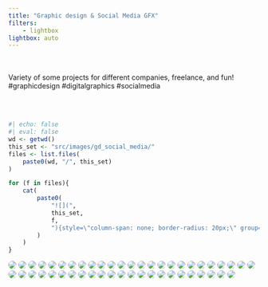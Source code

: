 ```yaml
---
title: "Graphic design & Social Media GFX"
filters:
    - lightbox
lightbox: auto
---
```


<br/><br/>
Variety of some projects for different companies, freelance, and fun! #graphicdesign #digitalgraphics #socialmedia

<br/><br/>

::: gallery

::: column-page

```r
#| echo: false
#| eval: false
wd <- getwd()
this_set <- "src/images/gd_social_media/"
files <- list.files(
    paste0(wd, "/", this_set)
)

for (f in files){
    cat(
        paste0(
            "![](",
            this_set,
            f,
            "){style=\"column-span: none; border-radius: 20px;\" group=\"my-gallery\"}\n"
        )
    )
}
```

![](src/images/gd_social_media/InnerPower.jpg){style="column-span: none; border-radius: 20px;" group="my-gallery"}
![](src/images/gd_social_media/FreeYogaMat.jpg){style="column-span: none; border-radius: 20px;" group="my-gallery"}
![](src/images/gd_social_media/PublicLibrary_GFX.jpg){style="column-span: none; border-radius: 20px;" group="my-gallery"}
![](src/images/gd_social_media/3ag_generic_manufacturing.jpg){style="column-span: none; border-radius: 20px;" group="my-gallery"}
![](src/images/gd_social_media/audreyhepburn_birthdaygraphic_1920x1080.jpg){style="column-span: none; border-radius: 20px;" group="my-gallery"}
![](src/images/gd_social_media/brocolli.jpg){style="column-span: none; border-radius: 20px;" group="my-gallery"}
![](src/images/gd_social_media/btb_socialtest_theincident_01-copy.jpg){style="column-span: none; border-radius: 20px;" group="my-gallery"}
![](src/images/gd_social_media/btb_socialtest_theincident_suns109.jpg){style="column-span: none; border-radius: 20px;" group="my-gallery"}
![](src/images/gd_social_media/castomersreviewfacebook.jpg){style="column-span: none; border-radius: 20px;" group="my-gallery"}
![](src/images/gd_social_media/chinesetea.jpg){style="column-span: none; border-radius: 20px;" group="my-gallery"}
![](src/images/gd_social_media/clustersandclouds.jpg){style="column-span: none; border-radius: 20px;" group="my-gallery"}
![](src/images/gd_social_media/fresherthanfreshcarrot.jpg){style="column-span: none; border-radius: 20px;" group="my-gallery"}
![](src/images/gd_social_media/fresherthanfreshlemon.jpg){style="column-span: none; border-radius: 20px;" group="my-gallery"}
![](src/images/gd_social_media/fresherthanfreshpineapple.jpg){style="column-span: none; border-radius: 20px;" group="my-gallery"}
![](src/images/gd_social_media/gfxfacebook.jpg){style="column-span: none; border-radius: 20px;" group="my-gallery"}
![](src/images/gd_social_media/headphones_1.jpg){style="column-span: none; border-radius: 20px;" group="my-gallery"}
![](src/images/gd_social_media/headphones_2.jpg){style="column-span: none; border-radius: 20px;" group="my-gallery"}
![](src/images/gd_social_media/headphones_3.jpg){style="column-span: none; border-radius: 20px;" group="my-gallery"}
![](src/images/gd_social_media/headphones_4.jpg){style="column-span: none; border-radius: 20px;" group="my-gallery"}
![](src/images/gd_social_media/insta_story_bcd_ghostbusters_35anniversary_1080x1920.jpg){style="column-span: none; border-radius: 20px;" group="my-gallery"}
![](src/images/gd_social_media/mimikwhitecloudstocloudcropslide.jpg){style="column-span: none; border-radius: 20px;" group="my-gallery"}
![](src/images/gd_social_media/navigating-the-next-frontier-in-supervisory-control.jpg){style="column-span: none; border-radius: 20px;" group="my-gallery"}
![](src/images/gd_social_media/newsletter_aut_carriefisher_crs_harrisonford_v3.jpg){style="column-span: none; border-radius: 20px;" group="my-gallery"}
![](src/images/gd_social_media/newsletter_ptm_leatharweapon.jpg){style="column-span: none; border-radius: 20px;" group="my-gallery"}
![](src/images/gd_social_media/paytellimitedofferinstastory.jpg){style="column-span: none; border-radius: 20px;" group="my-gallery"}
![](src/images/gd_social_media/planning.jpg){style="column-span: none; border-radius: 20px;" group="my-gallery"}
![](src/images/gd_social_media/podcast-fay-1695x960.png){style="column-span: none; border-radius: 20px;" group="my-gallery"}
![](src/images/gd_social_media/reelz_collisioncourse_small.jpg){style="column-span: none; border-radius: 20px;" group="my-gallery"}
![](src/images/gd_social_media/robinwilliams_5years_1080x1080.jpg){style="column-span: none; border-radius: 20px;" group="my-gallery"}
![](src/images/gd_social_media/scateboad.jpg){style="column-span: none; border-radius: 20px;" group="my-gallery"}
![](src/images/gd_social_media/socialmedia.jpg){style="column-span: none; border-radius: 20px;" group="my-gallery"}
![](src/images/gd_social_media/7EyesProcess_gfx.jpg){style="column-span: none; border-radius: 20px;" group="my-gallery"}
![](src/images/gd_social_media/CrazyData.jpg){style="column-span: none; border-radius: 20px;" group="my-gallery"}
![](src/images/gd_social_media/FingerPointing.jpg){style="column-span: none; border-radius: 20px;" group="my-gallery"}
![](src/images/gd_social_media/EnergyConservation.jpg){style="column-span: none; border-radius: 20px;" group="my-gallery"}
![](src/images/gd_social_media/EnergyEnergyUnderControl.jpg){style="column-span: none; border-radius: 20px;" group="my-gallery"}
![](src/images/gd_social_media/SCADA.jpg){style="column-span: none; border-radius: 20px;" group="my-gallery"}
![](src/images/gd_social_media/storyoneweekgfx-1080x1920---1.png){style="column-span: none; border-radius: 20px;" group="my-gallery"}
![](src/images/gd_social_media/storytomorrowgfx-1080x1920---1.png){style="column-span: none; border-radius: 20px;" group="my-gallery"}
![](src/images/gd_social_media/tmobilestoryboard.jpg){style="column-span: none; border-radius: 20px;" group="my-gallery"}
![](src/images/gd_social_media/understanding-the-leap-from-traditional-scada-to-iot-enabled-systems-1_page_04.jpg){style="column-span: none; border-radius: 20px;" group="my-gallery"}
![](src/images/gd_social_media/understanding-the-leap-from-traditional-scada-to-iot-enabled-systems-1_page_10.jpg){style="column-span: none; border-radius: 20px;" group="my-gallery"}
![](src/images/gd_social_media/vr_graphics-recoveredsmall.jpg){style="column-span: none; border-radius: 20px;" group="my-gallery"}
![](src/images/gd_social_media/webinarjuly12.jpg){style="column-span: none; border-radius: 20px;" group="my-gallery"}
![](src/images/gd_social_media/webinarlivedemo.jpg){style="column-span: none; border-radius: 20px;" group="my-gallery"}
![](src/images/gd_social_media/whitneyhoustonmemorialgraphic1920x1080v02.jpg){style="column-span: none; border-radius: 20px;" group="my-gallery"}
![](src/images/gd_social_media/worker-safety-manufacturing.jpg){style="column-span: none; border-radius: 20px;" group="my-gallery"}
![](src/images/gd_social_media/dataseries_video1.png){style="column-span: none; border-radius: 20px;" group="my-gallery"}

:::

:::
